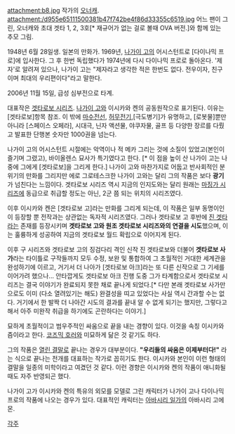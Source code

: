 attachment:b8.jpg
작가의 [[오너캐]].
attachment:/d955e65111500381b47f742be4f86d33355c6519.jpg
어느 팬이 그린, 오너캐와 초대 겟타 1, 2, 3호[* 재규어가 없는 걸로 볼때 OVA 버전.]와 함께 있는 추모 그림.

1948년 6월 28일생. 일본의 만화가. 1969년, [[나가이 고]]의 어시스턴트로 [다이나믹 프로]에 입사한다. 그 후 한번 독립했다가 1974년에 다시 다이나믹 프로로 돌아온다. '제자'로 알려져 있으나, 나가이 고는 "제자라고 생각한 적은 한번도 없다. 전우이자, 친구이며 최대의 우리편이다"라고 말한다.

2006년 11월 15일, 급성 심부전으로 타계.

대표작은 [[겟타로보 시리즈]].  [[나가이 고]]와 이시카와 켄의 공동원작으로 표기된다. 이유는 [겟타로보]항목 참조. 이 밖에 [[마수전선]], [[허무전기]],[극도병기]가 유명하고,  [로봇물]뿐만 아니라 [스페이스 오페라], 시대극, 닌자 액션물, 야쿠자물, 골프 등 다양한 장르를 다뤘고 발표한 단행본 숫자만 1000권을 넘는다. 

나가이 고의 어시스턴트 시절에는 악역이나 적 메카 그리는 것에 소질이 있었고(본인이 즐기며 그렸고), 바이올렌스 묘사가 특기였다고 한다. [* 이 점을 높이 산 나가이 고는 나중에 그에게 [겟타로보]을 그리게 한다.] 나가이 고와 마찬가지로 어둡고 반사회적인 분위기의 만화를 그리지만 에로 그로테스크한 나가이 고와는 달리 그의 작품은 보다 '''광기'''가 넘친다는 느낌이다. 겟타로보 시리즈 역시 지금의 인지도와는 달리 원래는 [[마징가 시리즈]]에 동급으로 취급할 정도는 아닌, 2군 쯤 되는 위치의 시리즈였다. 

이후 이시카와 켄은 [겟타로보 고]라는 만화를 그리게 되는데, 이 작품은 일부 동명이인이 등장할 뿐 전작과는 상관없는 독자적 시리즈였다. 그러나 겟타로보 고 후반에 [[진 겟타]]라는 존재를 등장시키며 '''겟타로보 고와 원조 겟타로보 시리즈와의 연결을 시도'''했으며, 이는 훌륭하게 성공하여 지금의 겟타로보 월드 확립으로 이어지게 된다. 

이후 구 시리즈와 겟타로보 고의 징검다리 격인 신작 진 겟타로보와 더불어 '''겟타로보 사가'''라는 타이틀로 구작들까지 모두 수정, 보완 및 통합하여 그 초월적인 거대한 세계관을 완성하기에 이르고, 거기서 더 나아가 [겟타로보 아크]라는 또 다른 신작으로 그 기세를 이어가려 했으나... 안타깝게도 겟타로보 아크 진행 도중 그가 타계함으로서 겟타로보 시리즈는 결국 이야기가 완료되지 못한 채로 끝나게 되었다.[* 다만 본래 겟타로보 사가만으로도 이미 (다소 열려있기는 해도) 완결성을 띠고 있었다는 사실 역시 간과할 수는 없다. 거기에서 한 발짝 더 나아간 시도의 결과를 끝내 알 수 없게 되기는 했지만, 그렇다고 해서 아주 미완작 취급을 하기에도 곤란하다는 이야기.]

묘하게 초월적이고 범우주적인 싸움으로 끝을 내는 경향이 있다. 이것을 속칭 이시카와즘이라고 한다. [[코즈믹 호러]]와 미묘하게 닮은 것 같기도 하다.

그의 작품은 [[열린 결말]]로 끝나는 경우가 대부분이다. '''"우리들의 싸움은 이제부터다!"''' 라는 식으로 끝나는 전개를 대표하는 작가로 꼽히기도 한다. 이시카와 본인이 이런 형태의 결말을 일종의 미학이라고 여겼던 것 같다. 이런 경향은 이시카와 켄의 작품이 애니화될 때도 자주 반영되곤 했다.

나가이 고가 이시카와 켄의 특유의 외모를 모델로 그린 캐릭터가 나가이 고나 다이나믹 프로의 작품에 나오는 경우가 있다. 대표적인 캐릭터는 [[아바시리 일가]]의 아바시리 고에몬.


[[각주]]
